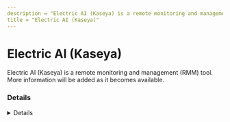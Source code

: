 ---
description = "Electric AI (Kaseya) is a remote monitoring and management (RMM) tool. More information will be added as it becomes available."
title = "Electric AI (Kaseya)"
---



# Electric AI (Kaseya)

Electric AI (Kaseya) is a remote monitoring and management (RMM) tool. More information will be added as it becomes available.

### Details
<Details author={""}
         category={""}
         created={""}
         website={""}
         lastModified={"2024-02-07"}
         privileges={""}
         free={ false }
         verification={ false }
/>






### Forensic Artifacts




#### Network Artifacts
<EuiSpacer size="xl"/>
<NetworkArtifactsTable data={ [{"Description": "Known remote domains", "Domains": ["electric.ai"], "Ports": []}] }/>




### Detections
- Detects potential network activity of Electric RMM tool
  - [Sigma Rule](https://github.com/magicsword-io/LOLRMM/blob/main/detections/sigma/electric_network_sigma.yml)

### References
- [https://www.electric.ai/product/device-management-solutions - Usess Kaseya/jamf](https://www.electric.ai/product/device-management-solutions - Usess Kaseya/jamf)

